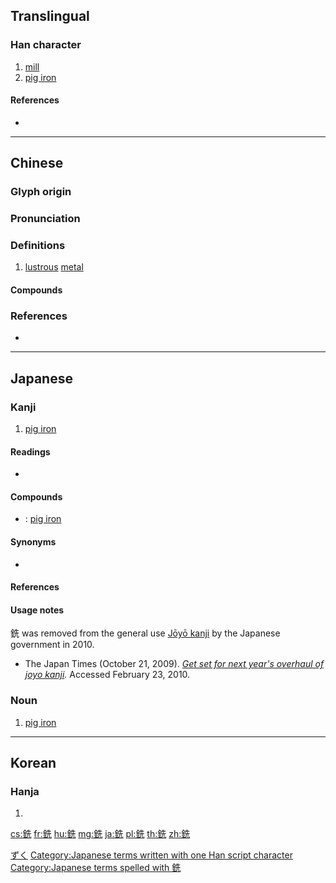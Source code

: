 {{character info/new}}
{{also|铣}}
==Translingual==

===Han character===
{{Han char|rn=167|rad=金|as=06|sn=14|four=84111|canj=CHGU}}

# [[mill]]
# [[pig iron]]

====References====
* {{Han ref|kx=1304.190|dkj=40376|dj=1807.080|hdz=64197.090|uh=9291|ud=37521|bh=BBD1|bd=48081}}

----

==Chinese==
{{zh-forms|s=铣}}

===Glyph origin===
{{Han etym}}

===Pronunciation===
{{zh-pron
|m=銑
|c=sin2
|mn=sián
|mc=y
|oc=y
|cat=n
}}

===Definitions===
{{zh-hanzi}}

# [[lustrous]] [[metal]]

====Compounds====
{{zh-der|銑刀|銑削|銑工|銑床|銑鋧|銑鐵}}

===References===
* {{R:twedu|B05336}}

----

==Japanese==

===Kanji===
{{ja-kanji|grade=n|rs=金06}}

# [[pig iron]]

====Readings====
* {{ja-readings|on=[[せん]] (sen)|kun=[[ずく]] (zuku)|nanori=[[さね]] (sane)}}

====Compounds====
* {{ja-r|銑鉄|せんてつ}}: [[pig iron]]

====Synonyms====
* {{l|ja|鉄}}

====References====
{{ja-kref
|jis=412D
|ku=3313
|shift=914C
|euc=C1AD
|freq=''not ranked''
|nelson=4850
|newnelson=6263
|halpern=1726
|kld=1137
|heisig=270
|tuttle=8a6.6
}}

====Usage notes====
銑 was removed from the general use [[w:Jōyō kanji|Jōyō kanji]] by the Japanese government in 2010.
* The Japan Times (October 21, 2009). ''[http://www.kanjiclinic.com/kc99final.htm Get set for next year's overhaul of joyo kanji].'' Accessed February 23, 2010.

===Noun===
{{ja-noun|ずく}}

# [[pig iron]]

[[Category:ja:Metals|ずく]]
[[Category:Japanese terms written with one Han script character]]
[[Category:Japanese terms spelled with 銑]]

----

==Korean==

===Hanja===
{{ko-hanja|hangeul=선|eumhun=|rv=seon|mr=sŏn|y=sen}}

# {{defn|lang=ko|sort=金06}}

[[cs:銑]]
[[fr:銑]]
[[hu:銑]]
[[mg:銑]]
[[ja:銑]]
[[pl:銑]]
[[th:銑]]
[[zh:銑]]